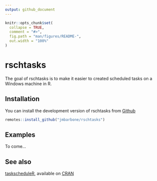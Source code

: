 ```yaml
---
output: github_document
---
```


<!-- README.md is generated from README.Rmd. Please edit that file -->

```r
knitr::opts_chunk$set(
  collapse = TRUE,
  comment = "#>",
  fig.path = "man/figures/README-",
  out.width = "100%"
)
```

# rschtasks

<!-- badges: start -->
<!-- badges: end -->

The goal of rschtasks is to make it easier to created scheduled tasks on a Windows machine in R.

## Installation

You can install the development version of rschtasks from [Github](https://github.com/jmbarbone/rschtasks)

``` r
remotes::install_github("jmbarbone/rschtasks")
```

## Examples

To come...

## See also

[taskscheduleR](https://github.com/bnosac/taskscheduleR), available on [CRAN](https://CRAN.R-project.org)

